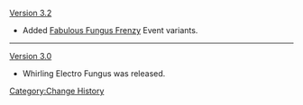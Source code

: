 [[Version 3.2]]
* Added [[Fabulous Fungus Frenzy]] Event variants.
----
[[Version 3.0]]
* Whirling Electro Fungus was released.
<noinclude>[[Category:Change History]]</noinclude>